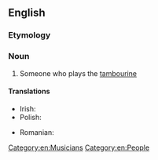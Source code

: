 ==English==

===Etymology===
{{suffix|en|tambourine|ist}}

===Noun===
{{en-noun}}

# Someone who plays the [[tambourine]]

====Translations====
{{trans-top|someone who plays the tambourine}}
* Irish: {{t|ga|tiompánaí|m}}
* Polish: {{t+|pl|tamburynista|m}}
{{trans-mid}}
* Romanian: {{t|ro|tamburinist|m}}
{{trans-bottom}}

[[Category:en:Musicians]]
[[Category:en:People]]